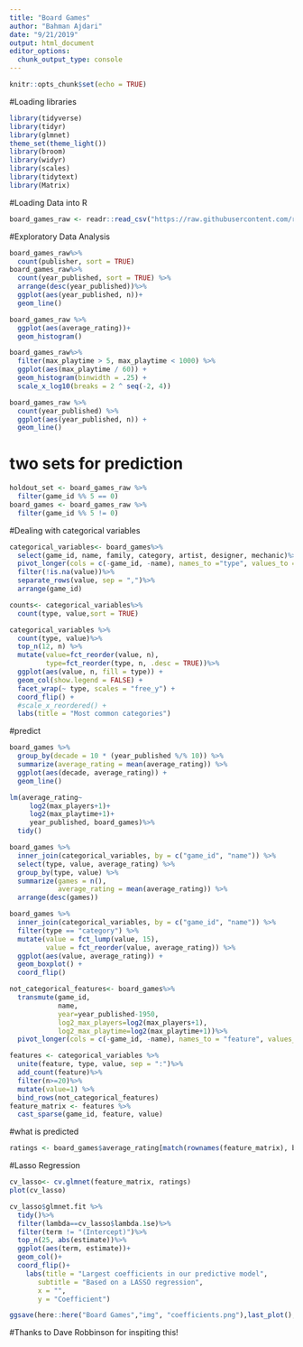 ```yaml
---
title: "Board Games"
author: "Bahman Ajdari"
date: "9/21/2019"
output: html_document
editor_options: 
  chunk_output_type: console
---
```


```r
knitr::opts_chunk$set(echo = TRUE)
```

#Loading libraries
```r
library(tidyverse)
library(tidyr)
library(glmnet)
theme_set(theme_light())
library(broom)
library(widyr)
library(scales)
library(tidytext)
library(Matrix)
```

#Loading Data into R
```r
board_games_raw <- readr::read_csv("https://raw.githubusercontent.com/rfordatascience/tidytuesday/master/data/2019/2019-03-12/board_games.csv")
```

#Exploratory Data Analysis
```r
board_games_raw%>%
  count(publisher, sort = TRUE)
board_games_raw%>%
  count(year_published, sort = TRUE) %>%
  arrange(desc(year_published))%>%
  ggplot(aes(year_published, n))+
  geom_line()

board_games_raw %>%
  ggplot(aes(average_rating))+
  geom_histogram()

board_games_raw%>%
  filter(max_playtime > 5, max_playtime < 1000) %>%
  ggplot(aes(max_playtime / 60)) +
  geom_histogram(binwidth = .25) +
  scale_x_log10(breaks = 2 ^ seq(-2, 4))

board_games_raw %>%
  count(year_published) %>%
  ggplot(aes(year_published, n)) +
  geom_line()
```
# two sets for prediction
```r
holdout_set <- board_games_raw %>%
  filter(game_id %% 5 == 0)
board_games <- board_games_raw %>%
  filter(game_id %% 5 != 0)
```
#Dealing with categorical variables
```r
categorical_variables<- board_games%>%
  select(game_id, name, family, category, artist, designer, mechanic)%>%
  pivot_longer(cols = c(-game_id, -name), names_to ="type", values_to = "value") %>%
  filter(!is.na(value))%>%
  separate_rows(value, sep = ",")%>%
  arrange(game_id)

counts<- categorical_variables%>%
  count(type, value,sort = TRUE)
```

```r
categorical_variables %>%
  count(type, value)%>%
  top_n(12, n) %>%
  mutate(value=fct_reorder(value, n),
         type=fct_reorder(type, n, .desc = TRUE))%>%
  ggplot(aes(value, n, fill = type)) +
  geom_col(show.legend = FALSE) +
  facet_wrap(~ type, scales = "free_y") +
  coord_flip() +
  #scale_x_reordered() +
  labs(title = "Most common categories")
```
#predict
```r
board_games %>%
  group_by(decade = 10 * (year_published %/% 10)) %>%
  summarize(average_rating = mean(average_rating)) %>%
  ggplot(aes(decade, average_rating)) +
  geom_line()
```

```r
lm(average_rating~ 
     log2(max_players+1)+
     log2(max_playtime+1)+
     year_published, board_games)%>%
  tidy()
```

```r
board_games %>%
  inner_join(categorical_variables, by = c("game_id", "name")) %>%
  select(type, value, average_rating) %>%
  group_by(type, value) %>%
  summarize(games = n(),
            average_rating = mean(average_rating)) %>%
  arrange(desc(games))
```

```r
board_games %>%
  inner_join(categorical_variables, by = c("game_id", "name")) %>%
  filter(type == "category") %>%
  mutate(value = fct_lump(value, 15),
         value = fct_reorder(value, average_rating)) %>%
  ggplot(aes(value, average_rating)) +
  geom_boxplot() +
  coord_flip()
```

```r
not_categorical_features<- board_games%>%
  transmute(game_id,
            name,
            year=year_published-1950,
            log2_max_players=log2(max_players+1),
            log2_max_playtime=log2(max_playtime+1))%>%
  pivot_longer(cols = c(-game_id, -name), names_to = "feature", values_to = "value")

features <- categorical_variables %>%
  unite(feature, type, value, sep = ":")%>%
  add_count(feature)%>%
  filter(n>=20)%>%
  mutate(value=1) %>%
  bind_rows(not_categorical_features)
feature_matrix <- features %>%
  cast_sparse(game_id, feature, value)
```

#what is predicted
```r
ratings <- board_games$average_rating[match(rownames(feature_matrix), board_games$game_id)]
```
#Lasso Regression
```r
cv_lasso<- cv.glmnet(feature_matrix, ratings)
plot(cv_lasso)

cv_lasso$glmnet.fit %>%
  tidy()%>%
  filter(lambda==cv_lasso$lambda.1se)%>%
  filter(term != "(Intercept)")%>%
  top_n(25, abs(estimate))%>%
  ggplot(aes(term, estimate))+
  geom_col()+
  coord_flip()+
    labs(title = "Largest coefficients in our predictive model",
       subtitle = "Based on a LASSO regression",
       x = "",
       y = "Coefficient")

ggsave(here::here("Board Games","img", "coefficients.png"),last_plot(),width = 16, height = 8 )
```

#Thanks to Dave Robbinson for inspiting this!

